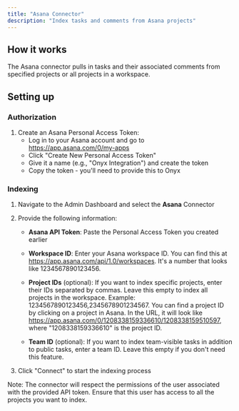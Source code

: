 ```yaml
---
title: "Asana Connector"
description: "Index tasks and comments from Asana projects"
---
```


## How it works

The Asana connector pulls in tasks and their associated comments from specified projects or all projects in a workspace.

## Setting up

### Authorization

1. Create an Asana Personal Access Token:
    - Log in to your Asana account and go to https://app.asana.com/0/my-apps
    - Click "Create New Personal Access Token"
    - Give it a name (e.g., "Onyx Integration") and create the token
    - Copy the token - you'll need to provide this to Onyx

### Indexing

1. Navigate to the Admin Dashboard and select the **Asana** Connector
2. Provide the following information:

    - **Asana API Token**: Paste the Personal Access Token you created earlier

    - **Workspace ID**: Enter your Asana workspace ID. You can find this at https://app.asana.com/api/1.0/workspaces. It's a number that looks like 1234567890123456.

    - **Project IDs** (optional): If you want to index specific projects, enter their IDs separated by commas. Leave this empty to index all projects in the workspace. Example: 1234567890123456,2345678901234567. You can find a project ID by clicking on a project in Asana. In the URL, it will look like https://app.asana.com/0/1208338159336610/1208338159510597, where "1208338159336610" is the project ID.

    - **Team ID** (optional): If you want to index team-visible tasks in addition to public tasks, enter a team ID.
      Leave this empty if you don't need this feature.

3. Click "Connect" to start the indexing process

Note: The connector will respect the permissions of the user associated with the provided API token.
Ensure that this user has access to all the projects you want to index.

